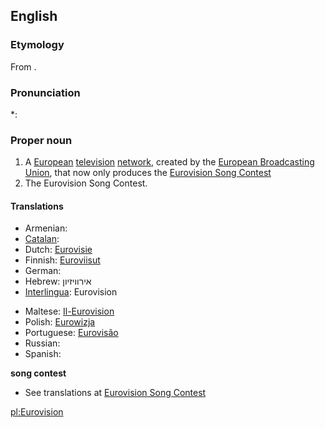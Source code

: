 ==English==

===Etymology===
From {{prefix|Euro|vision}}.

===Pronunciation===
*: {{rhymes|ɪʒən}}

===Proper noun===
{{en-proper noun}}

# A [[European]] [[television]] [[network]], created by the [[w:European Broadcasting Union|European Broadcasting Union]], that now only produces the [[Eurovision Song Contest]]
# The Eurovision Song Contest.

====Translations====
{{trans-top|television network}}
* Armenian: {{t-|hy|Եվրատեսիլ|tr=Evratesil|xs=Armenian}}
* [[Catalan]]: {{t|ca|Eurovisió}}
* Dutch: [[Eurovisie]]
* Finnish: [[Euroviisut]] {{p}}
* German: {{t-|de|Eurovision}}
* Hebrew: אירוויזיון
* [[Interlingua]]: Eurovision
{{trans-mid}}
* Maltese: [[Il-Eurovision]]
* Polish: [[Eurowizja]] {{f}}
* Portuguese: [[Eurovisão]]
* Russian: {{t-|ru|Евровидение|n|tr=Jevrovídenie}}
* Spanish: {{t-|es|Eurovision}}
{{trans-bottom}}
'''song contest'''
* See translations at [[Eurovision Song Contest]]

[[pl:Eurovision]]